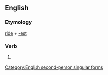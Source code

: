 ==English==

===Etymology===
[[ride]] + [[-est]]

===Verb===
{{infl|en|verb form}}

# {{archaic}} {{form of|Second-person singular simple present form of|ride}}

[[Category:English second-person singular forms]]